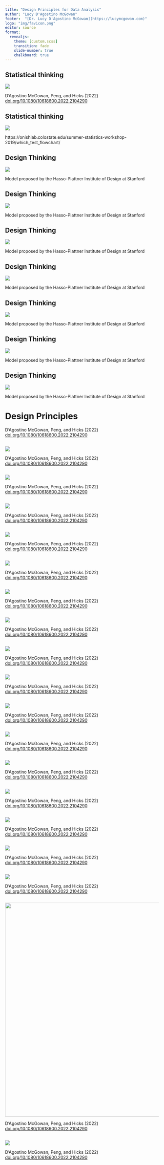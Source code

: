```yaml
---
title: "Design Principles for Data Analysis"
author: "Lucy D'Agostino McGowan"
footer:  "[Dr. Lucy D'Agostino McGowan](https://lucymcgowan.com)"
logo: "img/favicon.png"
editor: source
format: 
  revealjs: 
    theme: [custom.scss]
    transition: fade
    slide-number: true
    chalkboard: true
---
```



## Statistical thinking

![](img/03/stat-thinking.png){fig-align="center"}

::: {.footer}
D'Agostino McGowan, Peng, and Hicks (2022) [doi.org/10.1080/10618600.2022.2104290](https://doi.org/10.1080/10618600.2022.2104290)
:::

## Statistical thinking

![](img/03/flowchart.png)

::: {.footer}
https://onishlab.colostate.edu/summer-statistics-workshop-2019/which_test_flowchart/
:::

## Design Thinking

![](img/03/principles-01.jpg)

::: {.footer}
Model proposed by the Hasso-Plattner Institute of Design at Stanford
:::

## Design Thinking

![](img/03/principles-02.jpg)

::: {.footer}
Model proposed by the Hasso-Plattner Institute of Design at Stanford
:::

## Design Thinking

![](img/03/principles-03.jpg)

::: {.footer}
Model proposed by the Hasso-Plattner Institute of Design at Stanford
:::

## Design Thinking

![](img/03/principles-04.jpg)

::: {.footer}
Model proposed by the Hasso-Plattner Institute of Design at Stanford
:::

## Design Thinking

![](img/03/principles-05.jpg)

::: {.footer}
Model proposed by the Hasso-Plattner Institute of Design at Stanford
:::

## Design Thinking

![](img/03/principles-06.jpg)

::: {.footer}
Model proposed by the Hasso-Plattner Institute of Design at Stanford
:::

## Design Thinking

![](img/03/principles-07.jpg)

::: {.footer}
Model proposed by the Hasso-Plattner Institute of Design at Stanford
:::

# Design Principles

::: {.footer}
D'Agostino McGowan, Peng, and Hicks (2022) [doi.org/10.1080/10618600.2022.2104290](https://doi.org/10.1080/10618600.2022.2104290)
:::

## 

![](img/03/principles-list-01.jpg)

::: {.footer}
D'Agostino McGowan, Peng, and Hicks (2022) [doi.org/10.1080/10618600.2022.2104290](https://doi.org/10.1080/10618600.2022.2104290)
:::

## 

![](img/03/principles-list-02.jpg)

::: {.footer}
D'Agostino McGowan, Peng, and Hicks (2022) [doi.org/10.1080/10618600.2022.2104290](https://doi.org/10.1080/10618600.2022.2104290)
:::

##

![](img/03/data-matching.jpeg){fig-align="center"}

::: {.footer}
D'Agostino McGowan, Peng, and Hicks (2022) [doi.org/10.1080/10618600.2022.2104290](https://doi.org/10.1080/10618600.2022.2104290)
:::

## 

![](img/03/principles-list-03.jpg)

::: {.footer}
D'Agostino McGowan, Peng, and Hicks (2022) [doi.org/10.1080/10618600.2022.2104290](https://doi.org/10.1080/10618600.2022.2104290)
:::


##

![](img/03/principles-ex-exh.jpg)

::: {.footer}
D'Agostino McGowan, Peng, and Hicks (2022) [doi.org/10.1080/10618600.2022.2104290](https://doi.org/10.1080/10618600.2022.2104290)
:::

## 

![](img/03/exhaustive.jpeg){fig-align="center"}

::: {.footer}
D'Agostino McGowan, Peng, and Hicks (2022) [doi.org/10.1080/10618600.2022.2104290](https://doi.org/10.1080/10618600.2022.2104290)
:::

## 

![](img/03/principles-list-04.jpg)

::: {.footer}
D'Agostino McGowan, Peng, and Hicks (2022) [doi.org/10.1080/10618600.2022.2104290](https://doi.org/10.1080/10618600.2022.2104290)
:::

## 

![](img/03/skeptical.jpeg){fig-align="center"}

::: {.footer}
D'Agostino McGowan, Peng, and Hicks (2022) [doi.org/10.1080/10618600.2022.2104290](https://doi.org/10.1080/10618600.2022.2104290)
:::

##

![](img/03/principles-ex-01.jpg)

::: {.footer}
D'Agostino McGowan, Peng, and Hicks (2022) [doi.org/10.1080/10618600.2022.2104290](https://doi.org/10.1080/10618600.2022.2104290)
:::

##

![](img/03/principles-ex-02.jpg)

::: {.footer}
D'Agostino McGowan, Peng, and Hicks (2022) [doi.org/10.1080/10618600.2022.2104290](https://doi.org/10.1080/10618600.2022.2104290)
:::

## 

![](img/03/principles-list-05.jpg)

::: {.footer}
D'Agostino McGowan, Peng, and Hicks (2022) [doi.org/10.1080/10618600.2022.2104290](https://doi.org/10.1080/10618600.2022.2104290)
:::

##

![](img/03/second-order.jpeg){fig-align="center"}

::: {.footer}
D'Agostino McGowan, Peng, and Hicks (2022) [doi.org/10.1080/10618600.2022.2104290](https://doi.org/10.1080/10618600.2022.2104290)
:::

## 

![](img/03/principles-list-06.jpg)

::: {.footer}
D'Agostino McGowan, Peng, and Hicks (2022) [doi.org/10.1080/10618600.2022.2104290](https://doi.org/10.1080/10618600.2022.2104290)
:::

## 

![](img/03/clarity.jpeg){fig-align="center"}

::: {.footer}
D'Agostino McGowan, Peng, and Hicks (2022) [doi.org/10.1080/10618600.2022.2104290](https://doi.org/10.1080/10618600.2022.2104290)
:::

##

![](img/03/principles-ex-clarity.jpg)

::: {.footer}
D'Agostino McGowan, Peng, and Hicks (2022) [doi.org/10.1080/10618600.2022.2104290](https://doi.org/10.1080/10618600.2022.2104290)
:::

## 

![](img/03/principles-list-07.jpg)

::: {.footer}
D'Agostino McGowan, Peng, and Hicks (2022) [doi.org/10.1080/10618600.2022.2104290](https://doi.org/10.1080/10618600.2022.2104290)
:::

##

![](img/03/reproducible.jpeg){fig-align="center" height="700"}

::: {.footer}
D'Agostino McGowan, Peng, and Hicks (2022) [doi.org/10.1080/10618600.2022.2104290](https://doi.org/10.1080/10618600.2022.2104290)
:::

## 

![](img/03/principles-list-07.jpg)

::: {.footer}
D'Agostino McGowan, Peng, and Hicks (2022) [doi.org/10.1080/10618600.2022.2104290](https://doi.org/10.1080/10618600.2022.2104290)
:::